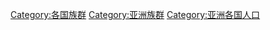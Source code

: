 {{Categories by country|nocat}}

[[Category:各国族群|Category:各国族群]]
[[Category:亚洲族群|Category:亚洲族群]]
[[Category:亚洲各国人口|Category:亚洲各国人口]]